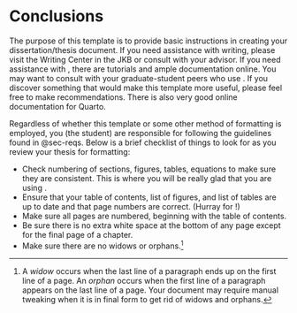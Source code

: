 # Conclusions {#sec-conclusions}

The purpose of this template is to provide basic instructions in creating your
dissertation/thesis document. If you need assistance with writing, please visit
the Writing Center in the JKB or consult with your advisor. If you need
assistance with \LaTeX, there are tutorials and ample documentation online. You
may want to consult with your graduate-student peers who use \LaTeX. If you
discover something that would make this template more useful, please feel free
to make recommendations. There is also very good online documentation for Quarto.

Regardless of whether this template or some other method of formatting is
employed, you (the student) are responsible for following the guidelines found
in @sec-reqs. Below is a brief checklist of things to look for as you
review your thesis for formatting:

  - Check numbering of sections, figures, tables, equations to make sure they are consistent.	This is where you will be really glad that you are using \LaTeX.
  - Ensure that your table of contents, list of figures, and list of tables are up to date and that page numbers are correct. (Hurray for \LaTeX!)
  - Make sure all pages are numbered, beginning with the table of contents.
  - Be sure there is no extra white space at the bottom of any page except for the final page of a chapter.
  - Make sure there are no widows or orphans.^[A *widow* occurs when the last line of a paragraph ends up on the first line of a page. An *orphan* occurs when the first line of a paragraph appears on the last line of a page. Your document may require manual tweaking when it is in final form to get rid of widows and orphans.]

